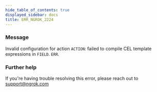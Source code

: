 ```yaml
---
hide_table_of_contents: true
displayed_sidebar: docs
title: ERR_NGROK_2224
---
```




### Message

Invalid configuration for action `ACTION`: failed to compile CEL template expressions in `FIELD`.
`ERR`.

<ErrorDetails error="err_ngrok_2224" />

### Further help

If you're having trouble resolving this error, please reach out to [support@ngrok.com](mailto:support@ngrok.com?subject=Help%20with%20ERR_NGROK_2224)
